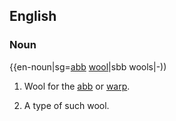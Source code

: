 {{see|abb-wool}}

==English==

===Noun===
{{en-noun|sg=[[abb]] [[wool]]|sbb wools|-))

# {{uncountable}} Wool for the [[abb]] or [[warp]].
# {{countable}} A type of such wool.